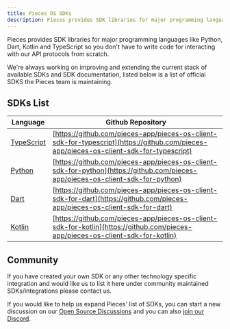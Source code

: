 ```yaml
---
title: Pieces OS SDKs
description: Pieces provides SDK libraries for major programming languages like Python, Dart, Kotlin and TypeScript so you don't have to write code for interacting with our API protocols from scratch.
---
```


Pieces provides SDK libraries for major programming languages like Python, Dart, Kotlin and TypeScript so you don't have to write code for interacting with our API protocols from scratch.

We're always working on improving and extending the current stack of available SDKs and SDK documentation, listed below is a list of official SDKS the Pieces team is maintaining.

## SDKs List
| Language                                              | Github Repository                                                                                                                      |
|-------------------------------------------------------|----------------------------------------------------------------------------------------------------------------------------------------|
| [TypeScript](/sdks/typescript/guides/getting-started) | [https://github.com/pieces-app/pieces-os-client-sdk-for-typescript](https://github.com/pieces-app/pieces-os-client-sdk-for-typescript) |
| [Python](/sdks/python/guides/getting-started)         | [https://github.com/pieces-app/pieces-os-client-sdk-for-python](https://github.com/pieces-app/pieces-os-client-sdk-for-python)         |
| [Dart](/sdks/dart/guides/getting-started)             | [https://github.com/pieces-app/pieces-os-client-sdk-for-dart](https://github.com/pieces-app/pieces-os-client-sdk-for-dart)             |
| [Kotlin](/sdks/kotlin/guides/getting-started)         | [https://github.com/pieces-app/pieces-os-client-sdk-for-kotlin](https://github.com/pieces-app/pieces-os-client-sdk-for-kotlin)         |

## Community
If you have created your own SDK or any other technology specific integration and would like us to list it here under community maintained SDKs/integrations please contact us.

If you would like to help us expand Pieces' list of SDKs, you can start a new discussion on our [Open Source Discussions](https://github.com/pieces-app/opensource/discussions) and you can also [join our Discord](https://discord.gg/getpieces).
